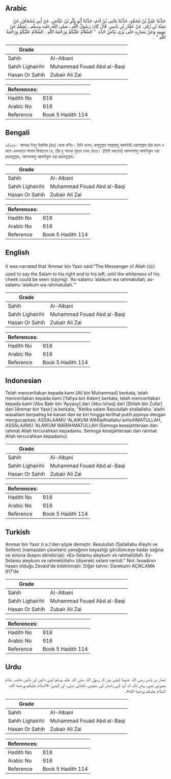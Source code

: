 ## Arabic


<div dir="rtl" lang="ar" style={{fontSize:'larger',backgroundColor:'#f8f9fa',padding:20}}>
حَدَّثَنَا عَلِيُّ بْنُ مُحَمَّدٍ، حَدَّثَنَا يَحْيَى بْنُ آدَمَ، حَدَّثَنَا أَبُو بَكْرِ بْنُ عَيَّاشٍ، عَنْ أَبِي إِسْحَاقَ، عَنْ صِلَةَ بْنِ زُفَرَ، عَنْ عَمَّارِ بْنِ يَاسِرٍ، قَالَ كَانَ رَسُولُ اللَّهِ ـ صلى الله عليه وسلم ـ يُسَلِّمُ عَنْ يَمِينِهِ وَعَنْ يَسَارِهِ حَتَّى يُرَى بَيَاضُ خَدِّهِ ‏ "‏ السَّلاَمُ عَلَيْكُمْ وَرَحْمَةُ اللَّهِ ‏.‏ السَّلاَمُ عَلَيْكُمْ وَرَحْمَةُ اللَّهِ ‏"‏ ‏.‏
</div>
<div style={{backgroundColor:'#f8f9fa',padding:20, marginBottom: 10}}><table> <thead> <tr> <th>Grade</th> <th></th> </tr> </thead> <tbody> <tr><td>Sahih</td><td>Al-Albani</td></tr><tr><td>Sahih Lighairihi</td><td>Muhammad Fouad Abd al-Baqi</td></tr><tr><td>Hasan Or Sahih</td><td>Zubair Ali Zai</td></tr></tbody></table><table> <thead> <tr> <th>References:</th> <th></th> </tr> </thead> <tbody><tr><td>Hadith No</td><td>916</td></tr><tr><td>Arabic No</td><td>916</td></tr><tr><td>Reference</td><td>Book 5 Hadith 114</td></tr></tbody></table></div>

## Bengali


<div dir="ltr" lang="bn" style={{fontSize:'larger',backgroundColor:'#f8f9fa',padding:20}}>
৩/৯১৬। আম্মার ইবনু ইয়াসির (রাঃ) থেকে বর্ণিত। তিনি বলেন, রাসূলুল্লাহ সাল্লাল্লাহু আলাইহি ওয়াসাল্লাম তাঁর ডানে ও বামে এমনভাবে সালাম ফিরাতেন যে, তাঁর দু গালের শুভ্রতা দেখা যেতো। (তিনি বলতেন) আসসালামু আলাইকুম ওয়া রহমাতুল্লাহ, আসসালামু আলাইকুম ওয়া রহমাতুল্লাহ।
</div>
<div style={{backgroundColor:'#f8f9fa',padding:20, marginBottom: 10}}><table> <thead> <tr> <th>Grade</th> <th></th> </tr> </thead> <tbody> <tr><td>Sahih</td><td>Al-Albani</td></tr><tr><td>Sahih Lighairihi</td><td>Muhammad Fouad Abd al-Baqi</td></tr><tr><td>Hasan Or Sahih</td><td>Zubair Ali Zai</td></tr></tbody></table><table> <thead> <tr> <th>References:</th> <th></th> </tr> </thead> <tbody><tr><td>Hadith No</td><td>916</td></tr><tr><td>Arabic No</td><td>916</td></tr><tr><td>Reference</td><td>Book 5 Hadith 114</td></tr></tbody></table></div>

## English


<div dir="ltr" lang="en" style={{fontSize:'larger',backgroundColor:'#f8f9fa',padding:20}}>
It was narrated that ‘Ammar bin Yasir said:“The Messenger of Allah (ﷺ) used to say the Salam to his right and to his left, until the whiteness of his cheek could be seen (saying): ‘As-salamu ‘alaikum wa rahmatullah, as-salamu ‘alaikum wa rahmatullah.’”
</div>
<div style={{backgroundColor:'#f8f9fa',padding:20, marginBottom: 10}}><table> <thead> <tr> <th>Grade</th> <th></th> </tr> </thead> <tbody> <tr><td>Sahih</td><td>Al-Albani</td></tr><tr><td>Sahih Lighairihi</td><td>Muhammad Fouad Abd al-Baqi</td></tr><tr><td>Hasan Or Sahih</td><td>Zubair Ali Zai</td></tr></tbody></table><table> <thead> <tr> <th>References:</th> <th></th> </tr> </thead> <tbody><tr><td>Hadith No</td><td>916</td></tr><tr><td>Arabic No</td><td>916</td></tr><tr><td>Reference</td><td>Book 5 Hadith 114</td></tr></tbody></table></div>

## Indonesian


<div dir="ltr" lang="id" style={{fontSize:'larger',backgroundColor:'#f8f9fa',padding:20}}>
Telah menceritakan kepada kami [Ali bin Muhammad] berkata, telah menceritakan kepada kami [Yahya bin Adam] berkata, telah menceritakan kepada kami [Abu Bakr bin 'Ayyasy] dari [Abu Ishaq] dari [Shilah bin Zufar] dari [Ammar bin Yasir] ia berkata, "Ketika salam Rasulullah shallallahu 'alaihi wasallam berpaling ke kanan dan ke kiri hingga terlihat putih pipinya dengan mengucapkan; ASSALAAMU 'ALAIKUM WARadhiallahu'anhuHMATULLAH, ASSALAAMU 'ALAIKUM WARAHMATULLAH (Semoga kesejahteraan dan rahmat Allah tercurahkan kepadamu. Semoga kesejahteraan dan rahmat Allah tercurahkan kepadamu)
</div>
<div style={{backgroundColor:'#f8f9fa',padding:20, marginBottom: 10}}><table> <thead> <tr> <th>Grade</th> <th></th> </tr> </thead> <tbody> <tr><td>Sahih</td><td>Al-Albani</td></tr><tr><td>Sahih Lighairihi</td><td>Muhammad Fouad Abd al-Baqi</td></tr><tr><td>Hasan Or Sahih</td><td>Zubair Ali Zai</td></tr></tbody></table><table> <thead> <tr> <th>References:</th> <th></th> </tr> </thead> <tbody><tr><td>Hadith No</td><td>916</td></tr><tr><td>Arabic No</td><td>916</td></tr><tr><td>Reference</td><td>Book 5 Hadith 114</td></tr></tbody></table></div>

## Turkish


<div dir="ltr" lang="tr" style={{fontSize:'larger',backgroundColor:'#f8f9fa',padding:20}}>
Ammar bin Yasir (r.a.)'den şöyle demiştir: Resulullah (Sallallahu Aleyhi ve Sellem) (namazdan çıkarken) yanağının beyazlığı görülünceye kadar sağına ve soluna (başını döndürüp): «Es-Selamu aleykum ve rahmetüllah. Es-Selamu aleykum ve rahmetüllah» (diyerek) selam verirdi." Not: İsnadının hasen olduğu Zevaid'de bildirilmiştir. Diğer tahric: Darekutni AÇIKLAMA 917’de
</div>
<div style={{backgroundColor:'#f8f9fa',padding:20, marginBottom: 10}}><table> <thead> <tr> <th>Grade</th> <th></th> </tr> </thead> <tbody> <tr><td>Sahih</td><td>Al-Albani</td></tr><tr><td>Sahih Lighairihi</td><td>Muhammad Fouad Abd al-Baqi</td></tr><tr><td>Hasan Or Sahih</td><td>Zubair Ali Zai</td></tr></tbody></table><table> <thead> <tr> <th>References:</th> <th></th> </tr> </thead> <tbody><tr><td>Hadith No</td><td>916</td></tr><tr><td>Arabic No</td><td>916</td></tr><tr><td>Reference</td><td>Book 5 Hadith 114</td></tr></tbody></table></div>

## Urdu


<div dir="rtl" lang="ur" style={{fontSize:'larger',backgroundColor:'#f8f9fa',padding:20}}>
عمار بن یاسر رضی اللہ عنہما کہتے ہیں کہ رسول اللہ صلی اللہ علیہ وسلم اپنے دائیں اور بائیں جانب سلام پھیرتے تھے، یہاں تک کہ آپ کے رخسار کی سفیدی دکھائی دیتی، اور کہتے: «السلام عليكم ورحمة الله. السلام عليكم ورحمة الله»۔
</div>
<div style={{backgroundColor:'#f8f9fa',padding:20, marginBottom: 10}}><table> <thead> <tr> <th>Grade</th> <th></th> </tr> </thead> <tbody> <tr><td>Sahih</td><td>Al-Albani</td></tr><tr><td>Sahih Lighairihi</td><td>Muhammad Fouad Abd al-Baqi</td></tr><tr><td>Hasan Or Sahih</td><td>Zubair Ali Zai</td></tr></tbody></table><table> <thead> <tr> <th>References:</th> <th></th> </tr> </thead> <tbody><tr><td>Hadith No</td><td>916</td></tr><tr><td>Arabic No</td><td>916</td></tr><tr><td>Reference</td><td>Book 5 Hadith 114</td></tr></tbody></table></div>